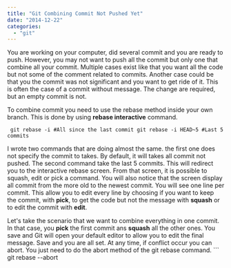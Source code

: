 ```yaml
---
title: "Git Combining Commit Not Pushed Yet"
date: "2014-12-22"
categories: 
  - "git"
---
```


You are working on your computer, did several commit and you are ready to push. However, you may not want to push all the commit but only one that combine all your commit. Multiple cases exist like that you want all the code but not some of the comment related to commits. Another case could be that you the commit was not significant and you want to get ride of it. This is often the case of a commit without message. The change are required, but an empty commit is not.

To combine commit you need to use the rebase method inside your own branch. This is done by using **rebase interactive** command.

``` 
 git rebase -i #All since the last commit git rebase -i HEAD~5 #Last 5 commits 
``` 

I wrote two commands that are doing almost the same. the first one does not specify the commit to takes. By default, it will takes all commit not pushed. The second command take the last 5 commits. This will redirect you to the interactive rebase screen. From that screen, it is possible to squash, edit or pick a command. You will also notice that the screen display all commit from the more old to the newest commit. You will see one line per commit. This allow you to edit every line by choosing if you want to keep the commit, with **pick**, to get the code but not the message with **squash** or to edit the commit with **edit**.

Let's take the scenario that we want to combine everything in one commit. In that case, you **pick** the first commit ans **squash** all the other ones. You save and Git will open your default editor to allow you to edit the final message. Save and you are all set. At any time, if conflict occur you can abort. You just need to do the abort method of the git rebase command. ``` 
 git rebase --abort 
``` 
